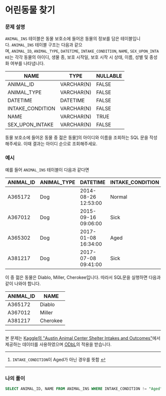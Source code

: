 # 어린동물 찾기

### **문제 설명**

`ANIMAL_INS` 테이블은 동물 보호소에 들어온 동물의 정보를 담은 테이블입니다. `ANIMAL_INS` 테이블 구조는 다음과 같으며, `ANIMAL_ID`, `ANIMAL_TYPE`, `DATETIME`, `INTAKE_CONDITION`, `NAME`, `SEX_UPON_INTAKE`는 각각 동물의 아이디, 생물 종, 보호 시작일, 보호 시작 시 상태, 이름, 성별 및 중성화 여부를 나타냅니다.

| NAME | TYPE | NULLABLE |
| --- | --- | --- |
| ANIMAL_ID | VARCHAR(N) | FALSE |
| ANIMAL_TYPE | VARCHAR(N) | FALSE |
| DATETIME | DATETIME | FALSE |
| INTAKE_CONDITION | VARCHAR(N) | FALSE |
| NAME | VARCHAR(N) | TRUE |
| SEX_UPON_INTAKE | VARCHAR(N) | FALSE |

동물 보호소에 들어온 동물 중 젊은 동물[1](https://school.programmers.co.kr/learn/courses/30/lessons/59037#fn1)의 아이디와 이름을 조회하는 SQL 문을 작성해주세요. 이때 결과는 아이디 순으로 조회해주세요.

### 예시

예를 들어 `ANIMAL_INS` 테이블이 다음과 같다면

| ANIMAL_ID | ANIMAL_TYPE | DATETIME | INTAKE_CONDITION | NAME | SEX_UPON_INTAKE |
| --- | --- | --- | --- | --- | --- |
| A365172 | Dog | 2014-08-26 12:53:00 | Normal | Diablo | Neutered Male |
| A367012 | Dog | 2015-09-16 09:06:00 | Sick | Miller | Neutered Male |
| A365302 | Dog | 2017-01-08 16:34:00 | Aged | Minnie | Spayed Female |
| A381217 | Dog | 2017-07-08 09:41:00 | Sick | Cherokee | Neutered Male |

이 중 젊은 동물은 Diablo, Miller, Cherokee입니다. 따라서 SQL문을 실행하면 다음과 같이 나와야 합니다.

| ANIMAL_ID | NAME |
| --- | --- |
| A365172 | Diablo |
| A367012 | Miller |
| A381217 | Cherokee |

---

본 문제는 [Kaggle의 "Austin Animal Center Shelter Intakes and Outcomes"](https://www.kaggle.com/aaronschlegel/austin-animal-center-shelter-intakes-and-outcomes)에서 제공하는 데이터를 사용하였으며 [ODbL](https://opendatacommons.org/licenses/odbl/1.0/)의 적용을 받습니다.

---

1. `INTAKE_CONDITION`이 Aged가 아닌 경우를 뜻함 [↩](https://school.programmers.co.kr/learn/courses/30/lessons/59037#fnref1)

---

### 나의 풀이

```sql
SELECT ANIMAL_ID, NAME FROM ANIMAL_INS WHERE INTAKE_CONDITION != "Aged" ORDER BY ANIMAL_ID
```